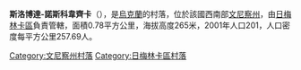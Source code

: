 {{coord|48|58|30|N|28|0|27|E|scale:30000|display=title}}

'''斯洛博達-諾斯科韋齊卡'''（{{lang-uk|Слобода-Носковецька}}），是[[烏克蘭|烏克蘭]]的村落，位於該國西南部[[文尼察州|文尼察州]]，由[[日梅林卡區|日梅林卡區]]負責管轄，面積0.78平方公里，海拔高度265米，2001年人口201，人口密度每平方公里257.69人。

[[Category:文尼察州村落|Category:文尼察州村落]]
[[Category:日梅林卡區村落|Category:日梅林卡區村落]]


{{Vinnytsia-geo-stub}}